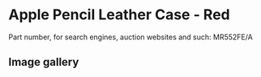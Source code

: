 
# Apple Pencil Leather Case - Red

Part number, for search engines, auction websites and such: MR552FE/A

## Image gallery

<div style={{ width: "768px" }}>
  <GalleryComponent
    images={[
      {
        original: "/everysource/MR552.webp",
        thumbnail: "/everypreview/MR552.webp",
      },
      {
        original: "/everysource/MR552_AV1.webp",
        thumbnail: "/everypreview/MR552_AV1.webp",
      },
      {
        original: "/everysource/MR552_AV2.webp",
        thumbnail: "/everypreview/MR552_AV2.webp",
      }
    ]}
  />
</div>